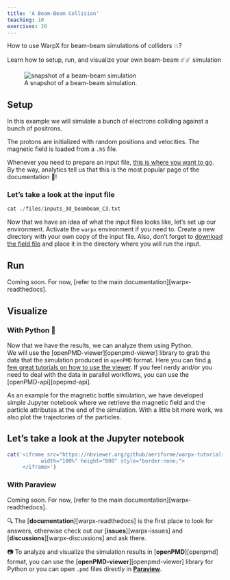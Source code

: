 ```yaml
---
title: 'A Beam-Beam Collision'
teaching: 10
exercises: 20
---
```


:::::::::::::::::::::::::::::::::::::: questions 

How to use WarpX for beam-beam simulations of colliders 💥?

::::::::::::::::::::::::::::::::::::::::::::::::

::::::::::::::::::::::::::::::::::::: objectives

Learn how to setup, run, and visualize your own beam-beam ☄️☄️ simulation

::::::::::::::::::::::::::::::::::::::::::::::::

![A snapshot of a beam-beam simulation.](https://gist.github.com/user-attachments/assets/217dfcde-8a77-4f73-b4bb-26c83e921255){alt="snapshot of a beam-beam simulation"}


## Setup

In this example we will simulate a bunch of electrons colliding against a bunch of positrons.



The protons are initialized with random positions and velocities. 
The magnetic field is loaded from a `.h5` file.

Whenever you need to prepare an input file, [this is where you want to go](https://warpx.readthedocs.io/en/latest/usage/parameters.html).
By the way, analytics tell us that this is the most popular page of the documentation 👠! 

:::::::::::::::::::::::::::::::::::::::::: spoiler

### Let's take a look at the input file

```r
cat ./files/inputs_3d_beambeam_C3.txt
```
::::::::::::::::::::::::::::::::::::::::::::::::::

Now that we have an idea of what the input files looks like, let's set up our environment.
Activate the `warpx` environment if you need to.
Create a new directory with your own copy of the input file. 
Also, don't forget to [download the field file](./files/example-femm-3d.h5) and place it in the directory where you will run the input. 

## Run 

::: caution

Coming soon. For now, [refer to the main documentation][warpx-readthedocs].
:::


## Visualize

### With Python 🐍

Now that we have the results, we can analyze them using Python.  
We will use the [openPMD-viewer][openpmd-viewer] library to grab the data that the simulation produced in `openPMD` format. 
Here you can find [a few great tutorials on how to use the viewer](https://openpmd-viewer.readthedocs.io/en/latest/tutorials/tutorials.html).
If you feel nerdy and/or you need to deal with the data in parallel workflows, you can use the [openPMD-api][opepmd-api].

As an example for the magnetic bottle simulation, we have developed simple Jupyter notebook where we retrieve the magnetic field 
and the particle attributes at the end of the simulation.
With a little bit more work, we also plot the trajectories of the particles.

:::::::::::::::::::::::::::::::::::::::::: spoiler

## Let's take a look at the Jupyter notebook

```r
cat('<iframe src="https://nbviewer.org/github/aeriforme/warpx-tutorials/blob/main/episodes/files/analysis_3d_magnetic_mirror.ipynb" 
           width="100%" height="800" style="border:none;">
     </iframe>')
```
::::::::::::::::::::::::::::::::::::::::::::::::::


### With Paraview

::: caution

Coming soon. For now, [refer to the main documentation][warpx-readthedocs].
:::


::::::::::::::::::::::::::::::::::::: keypoints 

 🔍 The [**documentation**][warpx-readthedocs] is the first place to look for answers, 
 otherwise check out our [**issues**][warpx-issues] and [**discussions**][warpx-discussions] and ask there.  

 📷 To analyze and visualize the simulation results in [**openPMD**][openpmd] format, 
 you can use the [**openPMD-viewer**][openpmd-viewer] library for Python 
 or you can open `.pmd` files directly in [**Paraview**]((https://www.paraview.org/download/)).

::::::::::::::::::::::::::::::::::::::::::::::::
